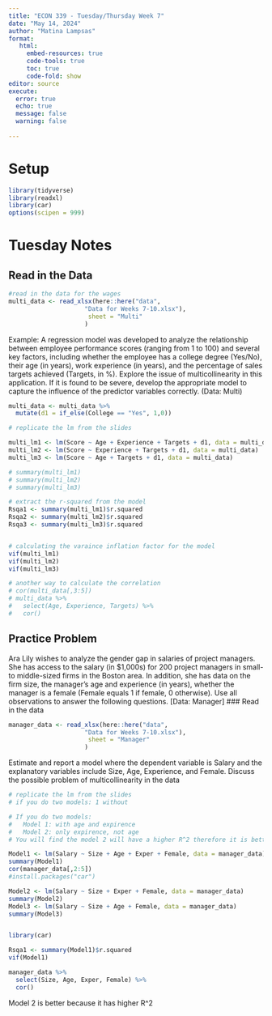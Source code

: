 ```yaml
---
title: "ECON 339 - Tuesday/Thursday Week 7"
date: "May 14, 2024"
author: "Matina Lampsas"
format: 
   html:
     embed-resources: true
     code-tools: true
     toc: true
     code-fold: show
editor: source
execute: 
  error: true
  echo: true
  message: false
  warning: false
  
---
```


# Setup
```r
library(tidyverse)
library(readxl)
library(car)
options(scipen = 999)

```
# Tuesday Notes
## Read in the Data 
```r
#read in the data for the wages 
multi_data <- read_xlsx(here::here("data",
                     "Data for Weeks 7-10.xlsx"), 
                      sheet = "Multi"
                     )
```

 Example: A regression model was developed to analyze the relationship between employee performance scores 
(ranging from 1 to 100) and several key factors, including whether the employee has a college degree (Yes/No), 
their age (in years), work experience (in years), and the percentage of sales targets achieved (Targets, in %). 
Explore the issue of multicollinearity in this application. If it is found to be severe, develop the appropriate 
model to capture the influence of the predictor variables correctly. (Data: Multi)

```r
multi_data <- multi_data %>% 
  mutate(d1 = if_else(College == "Yes", 1,0))

# replicate the lm from the slides

multi_lm1 <- lm(Score ~ Age + Experience + Targets + d1, data = multi_data)
multi_lm2 <- lm(Score ~ Experience + Targets + d1, data = multi_data)
multi_lm3 <- lm(Score ~ Age + Targets + d1, data = multi_data)

# summary(multi_lm1)
# summary(multi_lm2)
# summary(multi_lm3)

# extract the r-squared from the model
Rsqa1 <- summary(multi_lm1)$r.squared
Rsqa2 <- summary(multi_lm2)$r.squared
Rsqa3 <- summary(multi_lm3)$r.squared


# calculating the varaince inflation factor for the model
vif(multi_lm1)
vif(multi_lm2)
vif(multi_lm3)

# another way to calculate the correlation
# cor(multi_data[,3:5])
# multi_data %>%
#   select(Age, Experience, Targets) %>%
#   cor()

```
## Practice Problem 
Ara Lily wishes to analyze the gender gap in salaries of project 
managers. She has access to the salary (in $1,000s) for 200 project managers in small- to 
middle-sized firms in the Boston area. In addition, she has data on the firm size, the 
manager’s age and experience (in years), whether the manager is a female (Female 
equals 1 if female, 0 otherwise). Use all observations to answer the following questions. 
[Data: Manager]
### Read in the data
```r
manager_data <- read_xlsx(here::here("data",
                     "Data for Weeks 7-10.xlsx"), 
                      sheet = "Manager"
                     )
```

Estimate and report a model where the dependent variable is Salary and the explanatory 
variables include Size, Age, Experience, and Female.  Discuss the possible problem of 
multicollinearity in the data
```r
# replicate the lm from the slides
# if you do two models: 1 without 

# If you do two models: 
#   Model 1: with age and expirence
#   Model 2: only expirence, not age
# You will find the model 2 will have a higher R^2 therefore it is better to omit age when calculating 

Model1 <- lm(Salary ~ Size + Age + Exper + Female, data = manager_data)
summary(Model1)
cor(manager_data[,2:5])
#install.packages("car")

Model2 <- lm(Salary ~ Size + Exper + Female, data = manager_data)
summary(Model2)
Model3 <- lm(Salary ~ Size + Age + Female, data = manager_data)
summary(Model3)


library(car)

Rsqa1 <- summary(Model1)$r.squared
vif(Model1)

manager_data %>%
  select(Size, Age, Exper, Female) %>%
  cor()

```

Model 2 is better because it has higher R^2